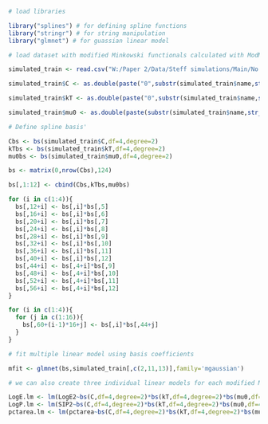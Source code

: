 
```{r}
# load libraries

library("splines") # for defining spline functions
library("stringr") # for string manipulation
library("glmnet") # for guassian linear model
```

```{r}
# load dataset with modified Minkowski functionals calculated with ModMinks.py code and extract simulation parameter values from file names

simulated_train <- read.csv("W:/Paper 2/Data/Steff simulations/Main/No liquid only/Partial IC/Stats new EC.csv")

simulated_train$C <- as.double(paste("0",substr(simulated_train$name,str_locate(simulated_train$name,"_C")[,2]+1,str_locate(simulated_train$name,"_k")[,1]-1),sep="."))

simulated_train$kT <- as.double(paste("0",substr(simulated_train$name,str_locate(simulated_train$name,"_kT")[,2]+1,str_locate(simulated_train$name,"_MR")[,1]-1),sep="."))

simulated_train$mu0 <- as.double(paste(substr(simulated_train$name,str_locate(simulated_train$name,"_mu0")[,2]+1,str_locate(simulated_train$name,"_mu0")[,2]+1),substr(simulated_train$name,str_locate(simulated_train$name,"_mu0")[,2]+2,str_locate(simulated_train$name,"_muf")[,1]-1),sep="."))
```

```{r}
# Define spline basis'

Cbs <- bs(simulated_train$C,df=4,degree=2)
kTbs <- bs(simulated_train$kT,df=4,degree=2)
mu0bs <- bs(simulated_train$mu0,df=4,degree=2)

bs <- matrix(0,nrow(Cbs),124)

bs[,1:12] <- cbind(Cbs,kTbs,mu0bs)

for (i in c(1:4)){
  bs[,12+i] <- bs[,i]*bs[,5]
  bs[,16+i] <- bs[,i]*bs[,6]
  bs[,20+i] <- bs[,i]*bs[,7]
  bs[,24+i] <- bs[,i]*bs[,8]
  bs[,28+i] <- bs[,i]*bs[,9]
  bs[,32+i] <- bs[,i]*bs[,10]
  bs[,36+i] <- bs[,i]*bs[,11]
  bs[,40+i] <- bs[,i]*bs[,12]
  bs[,44+i] <- bs[,4+i]*bs[,9]
  bs[,48+i] <- bs[,4+i]*bs[,10]
  bs[,52+i] <- bs[,4+i]*bs[,11]
  bs[,56+i] <- bs[,4+i]*bs[,12]
}

for (i in c(1:4)){
  for (j in c(1:16)){
    bs[,60+(i-1)*16+j] <- bs[,i]*bs[,44+j]
  }
}

# fit multiple linear model using basis coefficients

mfit <- glmnet(bs,simulated_train[,c(2,11,13)],family='mgaussian')
```

```{r}
# we can also create three individual linear models for each modified Minkowski functional

LogE.lm <- lm(LogE2~bs(C,df=4,degree=2)*bs(kT,df=4,degree=2)*bs(mu0,df=4,degree=2),data=simulated_train)
LogP.lm <- lm(SIP2~bs(C,df=4,degree=2)*bs(kT,df=4,degree=2)*bs(mu0,df=4,degree=2),data=simulated_train)
pctarea.lm <- lm(pctarea~bs(C,df=4,degree=2)*bs(kT,df=4,degree=2)*bs(mu0,df=4,degree=2),data=simulated_train)
```


